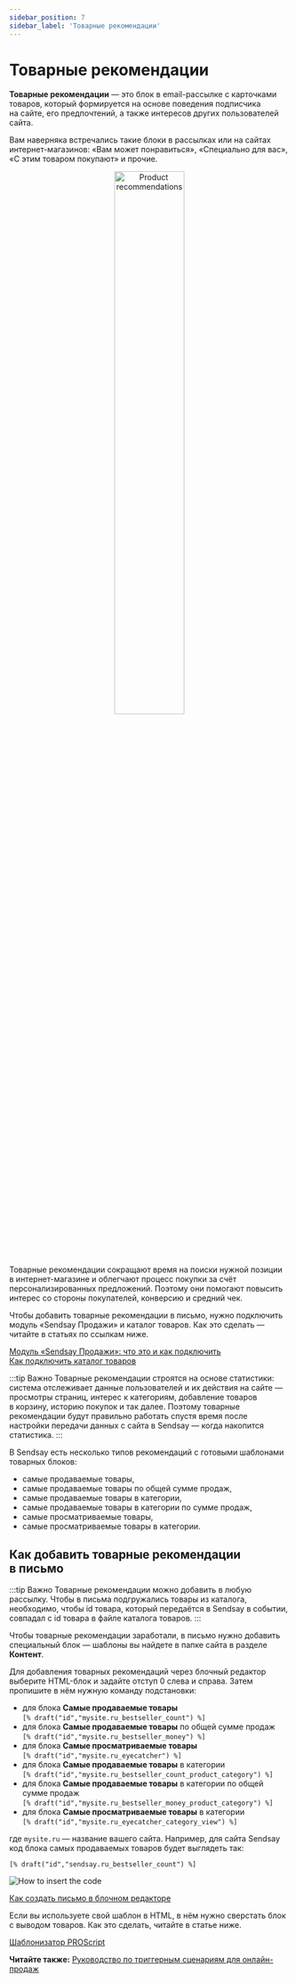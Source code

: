 ```yaml
---
sidebar_position: 7
sidebar_label: 'Товарные рекомендации'
---
```



# Товарные рекомендации

**Товарные рекомендации** — это блок в email-рассылке с карточками товаров, который формируется на&nbsp;основе поведения подписчика на&nbsp;сайте, его предпочтений, а&nbsp;также интересов других пользователей сайта.

Вам наверняка встречались такие блоки в&nbsp;рассылках или на&nbsp;сайтах интернет-магазинов: &laquo;Вам может понравиться&raquo;, &laquo;Специально для вас&raquo;, &laquo;С&nbsp;этим товаром покупают&raquo; и&nbsp;прочие.

<p align="center">
  <img width="50%" src={productRecommendations} alt="Product recommendations" />
</p>

Товарные рекомендации сокращают время на&nbsp;поиски нужной позиции в&nbsp;интернет-магазине и&nbsp;облегчают процесс покупки за&nbsp;счёт персонализированных предложений. Поэтому они помогают повысить интерес со&nbsp;стороны покупателей, конверсию и&nbsp;средний чек.

Чтобы добавить товарные рекомендации в&nbsp;письмо, нужно подключить модуль «Sendsay Продажи» и&nbsp;каталог товаров. Как это сделать&nbsp;&mdash; читайте в&nbsp;статьях по&nbsp;ссылкам ниже.

[Модуль «Sendsay Продажи»: что это и как подключить](https://docs.sendsay.ru/ecom/how-to-connect-ecom)<br/>
[Как подключить каталог товаров](https://docs.sendsay.ru/ecom/product-catalog)

:::tip Важно
Товарные рекомендации строятся на&nbsp;основе статистики: система отслеживает данные пользователей и&nbsp;их&nbsp;действия на&nbsp;сайте&nbsp;&mdash; просмотры страниц, интерес к&nbsp;категориям, добавление товаров в&nbsp;корзину, историю покупок и&nbsp;так далее. Поэтому товарные рекомендации будут правильно работать спустя время после настройки передачи данных с&nbsp;сайта в&nbsp;Sendsay&nbsp;&mdash; когда накопится статистика.
:::

В&nbsp;Sendsay есть несколько типов рекомендаций с&nbsp;готовыми шаблонами товарных блоков:

- самые продаваемые товары,
- самые продаваемые товары по&nbsp;общей сумме продаж,
- самые продаваемые товары в&nbsp;категории,
- самые продаваемые товары в&nbsp;категории по&nbsp;сумме продаж,
- самые просматриваемые товары,
- самые просматриваемые товары в&nbsp;категории.

## Как добавить товарные рекомендации в&nbsp;письмо

:::tip Важно
Товарные рекомендации можно добавить в&nbsp;любую рассылку. Чтобы в&nbsp;письма подгружались товары из&nbsp;каталога, необходимо, чтобы id&nbsp;товара, который передаётся в&nbsp;Sendsay в&nbsp;событии, совпадал с&nbsp;id&nbsp;товара в&nbsp;файле каталога товаров.
:::

Чтобы товарные рекомендации заработали, в&nbsp;письмо нужно добавить специальный блок&nbsp;&mdash; шаблоны вы&nbsp;найдете в&nbsp;папке сайта в&nbsp;разделе **Контент**.

Для добавления товарных рекомендаций через блочный редактор выберите HTML-блок и&nbsp;задайте отступ 0&nbsp;слева и&nbsp;справа. Затем пропишите в&nbsp;нём нужную команду подстановки:

- для блока **Самые продаваемые товары**<br/>
  `[% draft("id","mysite.ru_bestseller_count") %]`
- для блока **Самые продаваемые товары** по общей сумме продаж<br/>
  `[% draft("id","mysite.ru_bestseller_money") %]`
- для блока **Самые просматриваемые товары**<br/>
  `[% draft("id","mysite.ru_eyecatcher") %]`
- для блока **Самые продаваемые товары** в категории<br/>
  `[% draft("id","mysite.ru_bestseller_count_product_category") %]`
- для блока **Самые продаваемые товары** в категории по общей сумме продаж<br/>
  `[% draft("id","mysite.ru_bestseller_money_product_category") %]`
- для блока **Самые просматриваемые товары** в категории<br/>
  `[% draft("id","mysite.ru_eyecatcher_category_view") %]`

где `mysite.ru` — название вашего сайта. Например, для&nbsp;сайта Sendsay код блока самых продаваемых товаров будет выглядеть&nbsp;так:

```
[% draft("id","sendsay.ru_bestseller_count") %]
```

![How to insert the code](/img/ecom/product-recommendations/how-to-insert-the-code.gif)

[Как создать письмо в блочном редакторе](https://docs.sendsay.ru/email-campaigns/create-your-campaign/drag-and-drop-editor)

Если вы&nbsp;используете свой шаблон в&nbsp;HTML, в&nbsp;нём нужно сверстать блок с&nbsp;выводом товаров. Как это сделать, читайте в&nbsp;статье ниже.

[Шаблонизатор PROScript](https://docs.sendsay.ru/ecom/ecom-proscript)

**Читайте также:** [Руководство по триггерным сценариям для онлайн-продаж](https://docs.sendsay.ru/ecom/ecom-triggers/)

